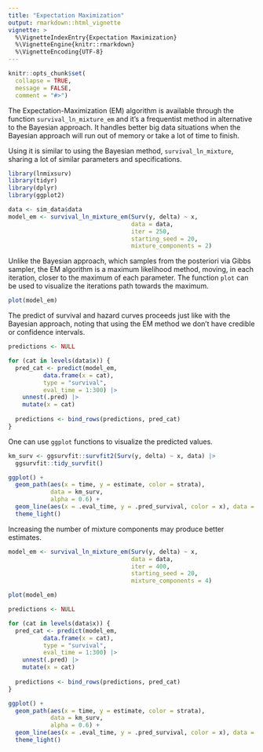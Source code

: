 ```yaml
---
title: "Expectation Maximization"
output: rmarkdown::html_vignette
vignette: >
  %\VignetteIndexEntry{Expectation Maximization}
  %\VignetteEngine{knitr::rmarkdown}
  %\VignetteEncoding{UTF-8}
---
```

  
```r
knitr::opts_chunk$set(
  collapse = TRUE,
  message = FALSE,
  comment = "#>")
```
  
The Expectation-Maximization (EM) algorithm is available through the function `survival_ln_mixture_em` and it's a frequentist method in alternative to the Bayesian approach. It handles better big data situations when the Bayesian approach will run out of memory or take a lot of time to finish.
  
Using it is similar to using the Bayesian method, `survival_ln_mixture`, sharing a lot of similar parameters and specifications.
  
```r
library(lnmixsurv)
library(tidyr)
library(dplyr)
library(ggplot2)

data <- sim_data$data
model_em <- survival_ln_mixture_em(Surv(y, delta) ~ x,
                                   data = data,
                                   iter = 250,
                                   starting_seed = 20,
                                   mixture_components = 2)
```

Unlike the Bayesian approach, which samples from the posteriori via Gibbs sampler, the EM algorithm is a maximum likelihood method, moving, in each iteration, closer to the maximum of each parameter. The function `plot` can be used to visualize the iterations path towards the maximum.

```r
plot(model_em)
```

The predict of survival and hazard curves proceeds just like with the Bayesian approach, noting that using the EM method we don't have credible or confidence intervals.

```r
predictions <- NULL

for (cat in levels(data$x)) {
  pred_cat <- predict(model_em,
          data.frame(x = cat),
          type = "survival",
          eval_time = 1:300) |> 
    unnest(.pred) |> 
    mutate(x = cat)
  
  predictions <- bind_rows(predictions, pred_cat)
}
```

One can use `ggplot` functions to visualize the predicted values.

```r
km_surv <- ggsurvfit::survfit2(Surv(y, delta) ~ x, data) |>
  ggsurvfit::tidy_survfit()

ggplot() +
  geom_path(aes(x = time, y = estimate, color = strata),
            data = km_surv,
            alpha = 0.6) +
  geom_line(aes(x = .eval_time, y = .pred_survival, color = x), data = predictions) +
  theme_light()
```

Increasing the number of mixture components may produce better estimates.

```r
model_em <- survival_ln_mixture_em(Surv(y, delta) ~ x,
                                   data = data,
                                   iter = 400,
                                   starting_seed = 20,
                                   mixture_components = 4)

plot(model_em)
```

```r
predictions <- NULL

for (cat in levels(data$x)) {
  pred_cat <- predict(model_em,
          data.frame(x = cat),
          type = "survival",
          eval_time = 1:300) |> 
    unnest(.pred) |> 
    mutate(x = cat)
  
  predictions <- bind_rows(predictions, pred_cat)
}

ggplot() +
  geom_path(aes(x = time, y = estimate, color = strata),
            data = km_surv,
            alpha = 0.6) +
  geom_line(aes(x = .eval_time, y = .pred_survival, color = x), data = predictions) +
  theme_light()
```
